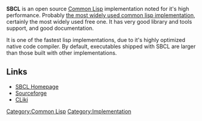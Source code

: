 '''SBCL''' is an open source [[Common Lisp]] implementation noted for it's high performance. Probably [http://www.lispforum.com/viewtopic.php?f=2&t=140 the most widely used common lisp implementation], certainly the most widely used free one. It has very good library and tools support, and good documentation.

It is one of the fastest lisp implementations, due to it's highly optimized native code compiler. By default, executables shipped with SBCL are larger than those built with other implementations. 

== Links ==

* [http://www.sbcl.org/ SBCL Homepage]
* [http://sourceforge.net/projects/sbcl/ Sourceforge]
* [http://www.cliki.net/SBCL CLiki]


[[Category:Common Lisp]]
[[Category:Implementation]]